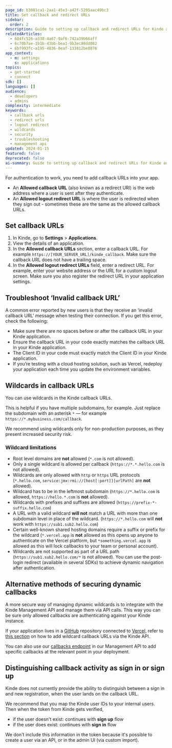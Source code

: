 ```yaml
---
page_id: b3081ca1-2aa1-45e3-a42f-5295aac49bc3
title: Set callback and redirect URLs
sidebar:
  order: 2
description: Guide to setting up callback and redirect URLs for Kinde authentication including troubleshooting, wildcard usage, and security considerations.
relatedArticles:
  - 684fc526-a338-4a67-9af6-742a39b66aff
  - 6c70b7ae-1b1b-43bb-bea1-9b3ec88dd082
  - 6bf993fc-a195-4836-8eaf-133812be8876
app_context:
  - m: settings
    s: applications
topics:
  - get-started
  - connect
sdk: []
languages: []
audience:
  - developers
  - admins
complexity: intermediate
keywords:
  - callback urls
  - redirect urls
  - logout redirect
  - wildcards
  - security
  - troubleshooting
  - management api
updated: 2024-01-15
featured: false
deprecated: false
ai-summary: Guide to setting up callback and redirect URLs for Kinde authentication including troubleshooting, wildcard usage, and security considerations.
---
```


For authentication to work, you need to add callback URLs into your app.

- An **Allowed callback URL** (also known as a redirect URI) is the web address where a user is sent after they authenticate.
- An **Allowed logout redirect URL** is where the user is redirected when they sign out - sometimes these are the same as the allowed callback URLs.

## Set callback URLs

1. In Kinde, go to **Settings** > **Applications**.
2. View the details of an application.
3. In the **Allowed callback URLs** section, enter a callback URL. For example `https://[YOUR_SERVER_URL]/kinde_callback`. Make sure the callback URL does not have a trailing space.
4. In the **Allowed logout redirect URLs** field, enter a redirect URL. For example, enter your website address or the URL for a custom logout screen. Make sure you also register the redirect URL in your application settings.

## Troubleshoot ‘Invalid callback URL’

A common error reported by new users is that they receive an ‘invalid callback URL’ message when testing their connection. If you get this error, check the following:

- Make sure there are no spaces before or after the callback URL in your Kinde application.
- Ensure the callback URL in your code exactly matches the callback URL in your Kinde application.
- The Client ID in your code must exactly match the Client ID in your Kinde application.
- If you’re testing with a cloud hosting solution, such as Vercel, redeploy your application each time you update the environment variables.

## Wildcards in callback URLs

You can use wildcards in the Kinde callback URLs.

This is helpful if you have multiple subdomains, for example. Just replace the subdomain with an asterisk `*` — for example `https://*.mybusiness.com/callback`.

<Aside type="warning">

We recommend using wildcards only for non-production purposes, as they present increased security risk.

</Aside>

### Wildcard limitations

- Root level domains are **not** allowed (`*.com` is not allowed).
- Only a single wildcard is allowed per callback (`https://*.*.hello.com` is not allowed).
- Wildcards are only allowed with `http` or `https` URL protocols (`*.hello.com`, `service:jmx:rmi://[host[:port]][urlPath]` are **not** allowed).
- Wildcard has to be in the leftmost subdomain (`https://*.hello.com` is allowed, `https://hello.*.com` is **not** allowed).
- Wildcards with prefixes and suffixes are allowed (`https://prefix-*-suffix.hello.com`)
- A URL with a valid wildcard **will not** match a URL with more than one subdomain level in place of the wildcard. (`https://*.hello.com` will **not** work with `https://sub1.sub2.hello.com`)
- Certain well-known shared hosting domains require a suffix or prefix for the wildcard (`*.vercel.app` is **not** allowed as this opens up anyone to authenticate on the Vercel platform, but `*something.vercel.app` is allowed as this will lock callbacks to your team or personal account).
- Wildcards are not supported as part of a URL path (`https://sub1.sub2.hello.com/*` is not allowed). You can use the post-login redirect (available in several SDKs) to achieve dynamic navigation after authentication.

## Alternative methods of securing dynamic callbacks

A more secure way of managing dynamic wildcards is to integrate with the Kinde Management API and manage them via API calls. This way you can be sure only allowed callbacks are authenticating against your Kinde instance.

If your application lives in a [GitHub](https://github.com/) repository connected to [Vercel](https://vercel.com/), refer to [this section](/developer-tools/sdks/backend/nextjs-sdk/#working-with-preview-urls) on how to add wildcard callback URLs via the Kinde API.

You can also use our [callbacks endpoint](/kinde-apis/management#tag/callbacks) in our Management API to add specific callbacks at the relevant point in your deployment.

## Distinguishing callback activity as sign in or sign up

Kinde does not currently provide the ability to distinguish between a sign in and new registration, when the user lands on the callback URL.

We recommend that you map the Kinde user IDs to your internal users. Then when the token from Kinde gets verified,

- if the user doesn't exist: continues with **sign up** flow
- if the user does exist: continues with **sign in** flow

We don't include this information in the token because it's possible to create a user via an API, or in the admin UI (via custom import).
